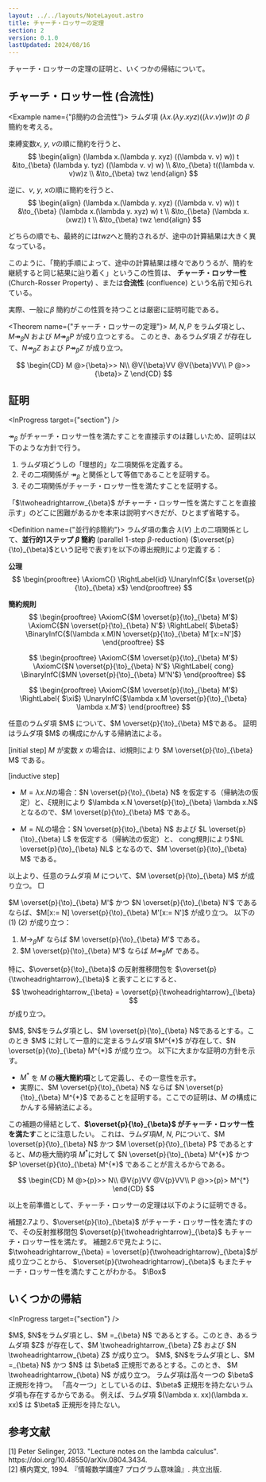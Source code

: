 ```yaml
---
layout: ../../layouts/NoteLayout.astro
title: チャーチ・ロッサーの定理
section: 2
version: 0.1.0
lastUpdated: 2024/08/16
---
```



チャーチ・ロッサーの定理の証明と、いくつかの帰結について。

## チャーチ・ロッサー性 (合流性)

<Example name={"β簡約の合流性"}>
<ExampleContent client:load>
ラムダ項 $(\lambda x.(\lambda y. xyz) ((\lambda v. v) w)) t$ の $\beta$ 簡約を考える。

束縛変数$x$, $y$, $v$の順に簡約を行うと、
$$
\begin{align}
(\lambda x.(\lambda y. xyz) ((\lambda v. v) w)) t &\to_{\beta} (\lambda y. tyz) ((\lambda v. v) w) \\
&\to_{\beta} t((\lambda v. v)w)z \\
&\to_{\beta} twz
\end{align}
$$

逆に、$v$, $y$, $x$の順に簡約を行うと、
$$
\begin{align}
(\lambda x.(\lambda y. xyz) ((\lambda v. v) w)) t &\to_{\beta} (\lambda x.(\lambda y. xyz) w) t \\
&\to_{\beta} (\lambda x.(xwz)) t \\
&\to_{\beta} twz
\end{align}
$$

どちらの順でも、最終的には$twz$へと簡約されるが、途中の計算結果は大きく異なっている。
</ExampleContent>
</Example>

このように、「簡約手順によって、途中の計算結果は様々でありうるが、簡約を継続すると同じ結果に辿り着く」というこの性質は、
**チャーチ・ロッサー性** (Church-Rosser Property) 、または**合流性** (confluence) という名前で知られている。

実際、一般に$\beta$ 簡約がこの性質を持つことは厳密に証明可能である。

<Theorem name={"チャーチ・ロッサーの定理"}>
$M, N, P$ をラムダ項とし、$M \twoheadrightarrow_{\beta} N$ および $M \twoheadrightarrow_{\beta} P$ が成り立つとする。
このとき、あるラムダ項 $Z$ が存在して、$N \twoheadrightarrow_{\beta} Z$ および $P \twoheadrightarrow_{\beta} Z$ が成り立つ。

$$
\begin{CD}
M @>{\beta}>>  N\\
@V{\beta}VV   @V{\beta}VV\\
P @>>{\beta}> Z
\end{CD}
$$
</Theorem>


## 証明

<InProgress target={"section"} />

$\twoheadrightarrow_{\beta}$ がチャーチ・ロッサー性を満たすことを直接示すのは難しいため、証明は以下のような方針で行う。

1. ラムダ項どうしの「理想的」な二項関係を定義する。
1. その二項関係が $\twoheadrightarrow_{\beta}$ と関係として等価であることを証明する。
1. その二項関係がチャーチ・ロッサー性を満たすことを証明する。

<Memo>
「$\twoheadrightarrow_{\beta}$ がチャーチ・ロッサー性を満たすことを直接示す」のどこに困難があるかを本来は説明すべきだが、ひとまず省略する。
</Memo>

<Definition name={"並行的β簡約"}>
ラムダ項の集合 $\lambda(V)$ 上の二項関係として、**並行的1ステップ $\beta$ 簡約** (parallel 1-step $\beta$-reduction) ($\overset{p}{\to}_{\beta}$という記号で表す)を以下の導出規則により定義する：

**公理**
$$
\begin{prooftree}
  \AxiomC{}
  \RightLabel{id}
  \UnaryInfC{$x \overset{p}{\to}_{\beta} x$}
\end{prooftree}
$$

**簡約規則**
$$
\begin{prooftree}
  \AxiomC{$M \overset{p}{\to}_{\beta} M'$}
  \AxiomC{$N \overset{p}{\to}_{\beta} N'$}
  \RightLabel{ $\beta$}
  \BinaryInfC{$(\lambda x.M)N \overset{p}{\to}_{\beta} M'[x:=N']$}
\end{prooftree}
$$

$$
\begin{prooftree}
  \AxiomC{$M \overset{p}{\to}_{\beta} M'$}
  \AxiomC{$N \overset{p}{\to}_{\beta} N'$}
  \RightLabel{ cong}
  \BinaryInfC{$MN \overset{p}{\to}_{\beta} M'N'$}
\end{prooftree}
$$

$$
\begin{prooftree}
  \AxiomC{$M \overset{p}{\to}_{\beta} M'$}
  \RightLabel{ $\xi$}
  \UnaryInfC{$\lambda x.M \overset{p}{\to}_{\beta} \lambda x.M'$}
\end{prooftree}
$$
</Definition>

<Proposition>
任意のラムダ項 $M$ について、$M \overset{p}{\to}_{\beta} M$である。
</Proposition>

<Proof client:load>
証明はラムダ項 $M$ の構成にかんする帰納法による。

\[initial step\] $M$ が変数 $x$ の場合は、$\text{id}$規則により $M \overset{p}{\to}_{\beta} M$ である。

\[inductive step\]

- $M = \lambda x.N$の場合：$N \overset{p}{\to}_{\beta} N$ を仮定する（帰納法の仮定）と、$\xi$規則により
$\lambda x.N \overset{p}{\to}_{\beta} \lambda x.N$ となるので、$M \overset{p}{\to}_{\beta} M$ である。

- $M = NL$の場合：$N \overset{p}{\to}_{\beta} N$ および $L \overset{p}{\to}_{\beta} L$ を仮定する（帰納法の仮定）と、
$\text{cong}$規則により$NL \overset{p}{\to}_{\beta} NL$ となるので、$M \overset{p}{\to}_{\beta} M$ である。

以上より、任意のラムダ項 $M$ について、$M \overset{p}{\to}_{\beta} M$ が成り立つ。 $\Box$
</Proof>

<Proposition>
$M \overset{p}{\to}_{\beta} M'$ かつ $N \overset{p}{\to}_{\beta} N'$ であるならば、$M[x:= N] \overset{p}{\to}_{\beta} M'[x:= N']$ が成り立つ。
</Proposition>

<Lemma>
以下の (1) (2) が成り立つ：

1. $M \to_{\beta} M'$ ならば $M \overset{p}{\to}_{\beta} M'$ である。
1. $M \overset{p}{\to}_{\beta} M'$ ならば $M \twoheadrightarrow_{\beta} M'$ である。

特に、$\overset{p}{\to}_{\beta}$ の反射推移閉包を $\overset{p}{\twoheadrightarrow}_{\beta}$ と表すことにすると、
$$
\twoheadrightarrow_{\beta} = \overset{p}{\twoheadrightarrow}_{\beta}
$$ 
が成り立つ。
</Lemma>


<Lemma>
$M$, $N$をラムダ項とし、$M \overset{p}{\to}_{\beta} N$であるとする。このとき $M$ に対して一意的に定まるラムダ項 $M^{*}$ が存在して、$N \overset{p}{\to}_{\beta} M^{*}$ が成り立つ。
</Lemma>

<Proof client:load>
以下に大まかな証明の方針を示す。

- $M^{*}$ を $M$ の**極大簡約項**として定義し、その一意性を示す。
- 実際に、$M \overset{p}{\to}_{\beta} N$ ならば $N \overset{p}{\to}_{\beta} M^{*}$ であることを証明する。ここでの証明は、$M$ の構成にかんする帰納法による。

</Proof>

この補題の帰結として、**$\overset{p}{\to}_{\beta}$ がチャーチ・ロッサー性を満たす**ことに注意したい。
これは、ラムダ項$M$, $N$, $P$について、$M \overset{p}{\to}_{\beta} N$ かつ $M \overset{p}{\to}_{\beta} P$ であるとすると、$M$の極大簡約項 $M^{*}$に対して
$N \overset{p}{\to}_{\beta} M^{*}$ かつ $P \overset{p}{\to}_{\beta} M^{*}$ であることが言えるからである。

$$
\begin{CD}
M @>{p}>>  N\\
@V{p}VV   @V{p}VV\\
P @>>{p}> M^{*}
\end{CD}
$$

以上を前準備として、チャーチ・ロッサーの定理は以下のように証明できる。

<Proof client:load>
補題2.7より、$\overset{p}{\to}_{\beta}$ がチャーチ・ロッサー性を満たすので、その反射推移閉包 $\overset{p}{\twoheadrightarrow}_{\beta}$ もチャーチ・ロッサー性を満たす。
補題2.6で見たように、$\twoheadrightarrow_{\beta} = \overset{p}{\twoheadrightarrow}_{\beta}$が成り立つことから、
$\overset{p}{\twoheadrightarrow}_{\beta}$ もまたチャーチ・ロッサー性を満たすことがわかる。 $\Box$
</Proof>

## いくつかの帰結

<InProgress target={"section"} />

<Corollary>
$M$, $N$をラムダ項とし、$M =_{\beta} N$ であるとする。このとき、あるラムダ項 $Z$ が存在して、$M \twoheadrightarrow_{\beta} Z$ および $N \twoheadrightarrow_{\beta} Z$ が成り立つ。
</Corollary>

<Corollary>
$M$, $N$をラムダ項とし、$M =_{\beta} N$ かつ $N$ は $\beta$ 正規形であるとする。このとき、 $M \twoheadrightarrow_{\beta} N$ が成り立つ。
</Corollary>

<Corollary>
ラムダ項は高々一つの $\beta$ 正規形を持つ。
</Corollary>

<Memo>
「高々一つ」としているのは、$\beta$ 正規形を持たないラムダ項も存在するからである。
例えば、ラムダ項 $(\lambda x. xx)(\lambda x. xx)$ は $\beta$ 正規形を持たない。
</Memo>


## 参考文献
<References>
[1] Peter Selinger, 2013. "Lecture notes on the lambda calculus". https://doi.org/10.48550/arXiv.0804.3434. <br />
[2] 横内寛文, 1994. 『情報数学講座7 プログラム意味論』. 共立出版.
</References>